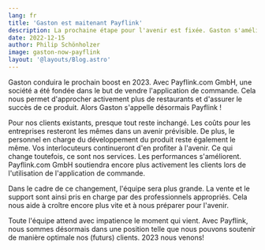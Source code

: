 ```yaml
---
lang: fr
title: 'Gaston est maitenant Payflink'
description: La prochaine étape pour l'avenir est fixée. Gaston s'améliore, grandit et change de nom.
date: 2022-12-15
author: Philip Schönholzer
image: gaston-now-payflink
layout: '@layouts/Blog.astro'
---
```


Gaston conduira le prochain boost en 2023. Avec Payflink.com GmbH, une société a été fondée dans le but de vendre l'application de commande. Cela nous permet d'approcher activement plus de restaurants et d'assurer le succès de ce produit. Alors Gaston s'appelle désormais Payflink !

Pour nos clients existants, presque tout reste inchangé. Les coûts pour les entreprises resteront les mêmes dans un avenir prévisible. De plus, le personnel en charge du développement du produit reste également le même. Vos interlocuteurs continueront d'en profiter à l'avenir. Ce qui change toutefois, ce sont nos services. Les performances s'améliorent. Payflink.com GmbH soutiendra encore plus activement les clients lors de l'utilisation de l'application de commande.

Dans le cadre de ce changement, l'équipe sera plus grande. La vente et le support sont ainsi pris en charge par des professionnels appropriés. Cela nous aide à croître encore plus vite et à nous préparer pour l'avenir.

Toute l'équipe attend avec impatience le moment qui vient. Avec Payflink, nous sommes désormais dans une position telle que nous pouvons soutenir de manière optimale nos (futurs) clients. 2023 nous venons!
